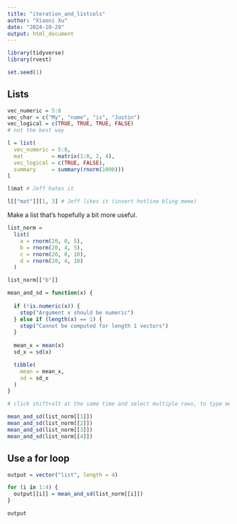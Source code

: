 ```yaml
---
title: "iteration_and_listcols"
author: "Xiaoni Xu"
date: "2024-10-29"
output: html_document
---
```



```r
library(tidyverse)
library(rvest)
```

```r
set.seed(1)
```

## **Lists**

```r
vec_numeric = 5:8
vec_char = c("My", "name", "is", "Justin")
vec_logical = c(TRUE, TRUE, TRUE, FALSE)
# not the best way
```

```r
l = list(
  vec_numeric = 5:8,
  mat         = matrix(1:8, 2, 4),
  vec_logical = c(TRUE, FALSE),
  summary     = summary(rnorm(1000)))
l

l$mat # Jeff hates it

l[["mat"]][1, 3] # Jeff likes it (insert hotline bling meme)
```

Make a list that's hopefully a bit more useful.
```r
list_norm = 
  list(
    a = rnorm(20, 0, 5),
    b = rnorm(20, 4, 5),
    c = rnorm(20, 0, 10),
    d = rnorm(20, 4, 10)
  )

list_norm[["b"]]
```

```r
mean_and_sd = function(x) {
  
  if (!is.numeric(x)) {
    stop("Argument x should be numeric")
  } else if (length(x) == 1) {
    stop("Cannot be computed for length 1 vectors")
  }
  
  mean_x = mean(x)
  sd_x = sd(x)

  tibble(
    mean = mean_x, 
    sd = sd_x
  )
}

# click shift+alt at the same time and select multiple rows, to type multiple rows at once
```

```r
mean_and_sd(list_norm[[1]])
mean_and_sd(list_norm[[2]])
mean_and_sd(list_norm[[3]])
mean_and_sd(list_norm[[4]])
```

## **Use a for loop**
```r
output = vector("list", length = 4)

for (i in 1:4) {
  output[[i]] = mean_and_sd(list_norm[[i]])
}

output
```

